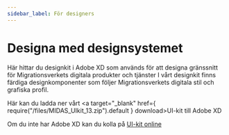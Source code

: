 ```yaml
---
sidebar_label: För designers
---
```


# Designa med designsystemet

Här hittar du designkit i Adobe XD som används för att designa gränssnitt för Migrationsverkets digitala produkter och tjänster 
I vårt designkit finns färdiga designkomponenter som följer Migrationsverkets digitala stil och grafiska profil. 

Här kan du ladda ner vårt <a target="_blank" href={ require("/files/MIDAS_UIkit_13.zip").default } download>UI-kit till Adobe XD</a>

Om du inte har Adobe XD kan du kolla på [UI-kit online](https://xd.adobe.com/view/fd39ce9f-981e-44ce-b515-69fd7c89a9b6-a86a/)

